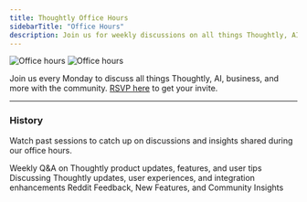 ```yaml
---
title: Thoughtly Office Hours
sidebarTitle: "Office Hours"
description: Join us for weekly discussions on all things Thoughtly, AI, business, and more.
---
```


<img className="block dark:hidden mb-8" src="/images/misc/office-hours-light.svg" alt="Office hours" />
<img className="hidden dark:block mb-8" src="/images/misc/office-hours-dark.svg" alt="Office hours" />

Join us every Monday to discuss all things Thoughtly, AI, business, and more with the community. [RSVP here](https://thoughtly.com/office-hours) to get your invite.

---

### History

Watch past sessions to catch up on discussions and insights shared during our office hours.

<Card title="March 03, 2025" icon="video" href="/resources/office-hours/03-03-2025" horizontal>
	Weekly Q&A on Thoughtly product updates, features, and user tips
</Card>

<Card title="February 17, 2025" icon="video" href="/resources/office-hours/02-17-2025" horizontal>
	Discussing Thoughtly updates, user experiences, and integration enhancements
</Card>

<Card title="March 24, 2025" icon="video" href="/resources/office-hours/03-24-2025" horizontal>
	Reddit Feedback, New Features, and Community Insights
</Card>
